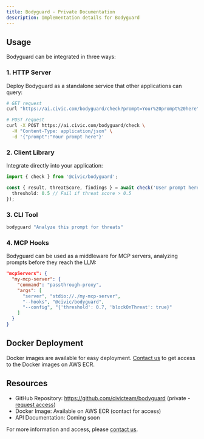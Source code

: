 ```yaml
---
title: Bodyguard - Private Documentation
description: Implementation details for Bodyguard
---
```


## Usage

Bodyguard can be integrated in three ways:

### 1. HTTP Server
Deploy Bodyguard as a standalone service that other applications can query:

```bash
# GET request
curl "https://ai.civic.com/bodyguard/check?prompt=Your%20prompt%20here"

# POST request
curl -X POST https://ai.civic.com/bodyguard/check \
  -H "Content-Type: application/json" \
  -d '{"prompt":"Your prompt here"}'
```

### 2. Client Library
Integrate directly into your application:

```typescript
import { check } from '@civic/bodyguard';

const { result, threatScore, findings } = await check('User prompt here', {
  threshold: 0.5 // Fail if threat score > 0.5
});
```

### 3. CLI Tool
```bash
bodyguard "Analyze this prompt for threats"
```

### 4. MCP Hooks
Bodyguard can be used as a middleware for MCP servers, analyzing prompts before they reach the LLM:

```json
"mcpServers": {
  "my-mcp-server": {
    "command": "passthrough-proxy",
    "args": [
      "server", "stdio://./my-mcp-server",
      "--hooks", "@civic/bodyguard",
      "--config", "{'threshold': 0.7, 'blockOnThreat': true}"
    ]
  }
}
```

## Docker Deployment

Docker images are available for easy deployment. [Contact us](https://civickey.typeform.com/to/uVH7CWJ5) to get access to the Docker images on AWS ECR.

## Resources

- GitHub Repository: https://github.com/civicteam/bodyguard (private - [request access](https://civickey.typeform.com/to/uVH7CWJ5))
- Docker Image: Available on AWS ECR (contact for access)
- API Documentation: Coming soon

For more information and access, please [contact us](https://civickey.typeform.com/to/uVH7CWJ5).